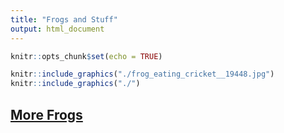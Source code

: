 ```yaml
---
title: "Frogs and Stuff"
output: html_document
---
```


```r
knitr::opts_chunk$set(echo = TRUE)
```


```r
knitr::include_graphics("./frog_eating_cricket__19448.jpg")
knitr::include_graphics("./")
```

## [More Frogs](http://Tug-Simmons.github.io/Frogs)
